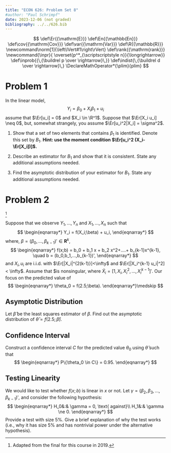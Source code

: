 ```yaml
---
title: "ECON 626: Problem Set 8"
#author: "Paul Schrimpf"
date: 2023-12-06 (not graded)
bibliography: ../../626.bib
---
```


$$
\def\Er{{\mathrm{E}}}
\def\En{{\mathbb{En}}}
\def\cov{{\mathrm{Cov}}}
\def\var{{\mathrm{Var}}}
\def\R{{\mathbb{R}}}
\newcommand\norm[1]{\left\lVert#1\right\rVert}
\def\rank{{\mathrm{rank}}}
\newcommand{\inpr}{ \overset{p^*_{\scriptscriptstyle n}}{\longrightarrow}}
\def\inprob{{\,{\buildrel p \over \rightarrow}\,}}
\def\indist{\,{\buildrel d \over \rightarrow}\,}
\DeclareMathOperator*{\plim}{plim}
$$

# Problem 1

In the linear model,
$$
Y_i = \beta_0 + X_i \beta_1 + u_i
$$
assume that $\Er[u_i] = 0$ and $X_i \in \R^1$. Suppose that $\Er[X_i u_i] \neq 0$, but,
somewhat strangely, you assume $\Er[u_i^2|X_i] = \sigma^2$.

1. Show that a set of two elements that contains $\beta_1$ is identified. Denote this set by $B_1$.
**Hint: use the moment condition $\Er[u_i^2 (X_i-\Er[X_i])]$.**

2. Describe an estimator for $B_1$ and show that it is consistent. State any additional assumptions needed.

3. Find the asymptotic distribution of your estimator for $B_1$. State any additional assumptions needed.

# Problem 2

^[Adapted from the final for this course in 2019.]

Suppose that we observe $Y_1,...,Y_n$ and $X_1,...,X_n$ such that
$$
\begin{eqnarray*}
	Y_i = f(X_i;\beta) + u_i,
\end{eqnarray*}
$$
where, $\beta = (\beta_0,...,\beta_{k-1})' \in \mathbf{R}^k$,
$$
\begin{eqnarray*}
	f(x;b) = b_0 + b_1 x + b_2 x^2+....+ b_{k-1}x^{k-1}, \quad b = (b_0,b_1,...,b_{k-1})',
\end{eqnarray*}
$$
and $X_i, u_i$ are i.i.d. with $\Er[|X_i|^{2(k-1)}]<\infty$ and
$\Er[|X_i^{k-1} u_i|^2] < \infty$. Assume that $\Er[\tilde{X}_i
\tilde{X}_i'] is nonsingular, where $\tilde X_i = [1,X_i,X_i^2,...,X_i^{k-1}]'$.
Our focus on the predicted value of
$$
\begin{eqnarray*}
	\theta_0 = f(2.5;\beta).
\end{eqnarray*}\medskip
$$

## Asymptotic Distribution

Let $\hat \beta$ be the least squares estimator of $\beta$. Find out the asymptotic distribution of $\hat \theta = f(2.5;\hat \beta)$.

## Confidence Interval
Construct a confidence interval $C$ for the predicted value $\theta_0$ using $\hat \theta$ such that
$$
\begin{eqnarray*}
	P\{\theta_0 \in C\} = 0.95.
\end{eqnarray*}
$$

## Testing Linearity

We would like to test whether $f(x;b)$ is linear in $x$ or not. Let $\gamma = (\beta_2,\beta_3,...,\beta_{k-1})'$, and consider the following hypothesis:
$$
\begin{eqnarray*}
	H_0&:& \gamma = 0, \text{ against}\\
	H_1&:& \gamma \ne 0.
\end{eqnarray*}
$$
Provide a test with size 5\%. Give a brief explanation of why the test works (i.e., why it has size 5\% and has nontrivial power under the alternative hypothesis).
